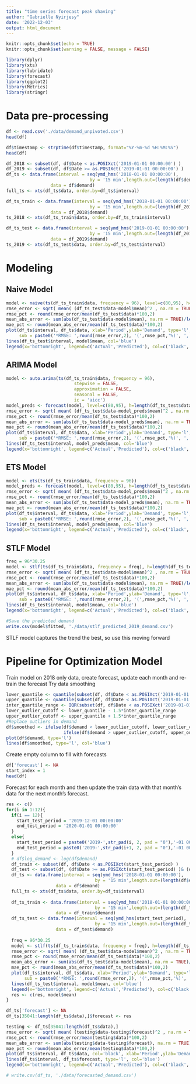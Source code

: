 ```yaml
---
title: "time series forecast peak shaving"
author: "Gabrielle Nyirjesy"
date: '2022-12-03'
output: html_document
---
```


```r
knitr::opts_chunk$set(echo = TRUE)
knitr::opts_chunk$set(warning = FALSE, message = FALSE) 
```

```r
library(dplyr)
library(xts)
library(lubridate)
library(forecast)
library(ggplot2)
library(Metrics)
library(stringr)
```

# Data pre-processing

```r
df <- read.csv('./data/demand_unpivoted.csv')
head(df)
```
```r
df$timestamp <- strptime(df$timestamp, format="%Y-%m-%d %H:%M:%S")
head(df)
```

```r
df_2018 <- subset(df, df$Date < as.POSIXct('2019-01-01 00:00:00') )
df_2019 <- subset(df, df$Date >= as.POSIXct('2019-01-01 00:00:00') )
df_ts <- data.frame(interval = seq(ymd_hms('2018-01-01 00:00:00'), 
                                by = '15 min',length.out=(length(df$demand))), 
                 data = df$demand)
full_ts <- xts(df_ts$data, order.by=df_ts$interval)

df_ts_train <- data.frame(interval = seq(ymd_hms('2018-01-01 00:00:00'), 
                                by = '15 min',length.out=(length(df_2018$demand))), 
                 data = df_2018$demand)
ts_2018 <- xts(df_ts_train$data, order.by=df_ts_train$interval)

df_ts_test <- data.frame(interval = seq(ymd_hms('2019-01-01 00:00:00'), 
                                by = '15 min',length.out=(length(df_2019$demand))), 
                 data = df_2019$demand)
ts_2019 <- xts(df_ts_test$data, order.by=df_ts_test$interval)

```

# Modeling

## Naive Model

```r
model <- naive(ts(df_ts_train$data, frequency = 96), level=c(80,95), h=length(df_ts_test$data))
rmse_error <- sqrt( mean( (df_ts_test$data-model$mean)^2 , na.rm = TRUE ) )
rmse_pct <- round(rmse_error/mean(df_ts_test$data)*100,2)
mean_abs_error <- sum(abs(df_ts_test$data-model$mean), na.rm = TRUE)/length(df_ts_test$data)
mae_pct <- round(mean_abs_error/mean(df_ts_test$data)*100,2)
plot(df_ts$interval, df_ts$data, xlab='Period',ylab='Demand', type='l', main = 'Naive Model: Actual and Predicted Demand',
     sub = paste0('*RMSE: ',round(rmse_error,2), '(',rmse_pct,'%)', ', MAE: ', round(mean_abs_error,2), '(',mae_pct,'%)'))
lines(df_ts_test$interval, model$mean, col='blue')
legend(x='bottomright', legend=c('Actual','Predicted'), col=c('black','blue'),lty=1)
```

## ARIMA Model

```r
model <- auto.arima(ts(df_ts_train$data, frequency = 96),
                          stepwise = FALSE,
                          approximation = FALSE,
                          seasonal = FALSE,
                          ic = 'aicc')
model_preds <- forecast(model, level=c(80,95), h=length(df_ts_test$data))
rmse_error <- sqrt( mean( (df_ts_test$data-model_preds$mean)^2 , na.rm = TRUE ) )
rmse_pct <- round(rmse_error/mean(df_ts_test$data)*100,2)
mean_abs_error <- sum(abs(df_ts_test$data-model_preds$mean), na.rm = TRUE)/length(df_ts_test$data)
mae_pct <- round(mean_abs_error/mean(df_ts_test$data)*100,2)
plot(df_ts$interval, df_ts$data, xlab='Period',ylab='Demand', type='l', main = paste0(model_preds$method,' Model: Actual and Predicted Demand'),
     sub = paste0('*RMSE: ',round(rmse_error,2), '(',rmse_pct,'%)', ', MAE: ', round(mean_abs_error,2), '(',mae_pct,'%)'))
lines(df_ts_test$interval, model_preds$mean, col='blue')
legend(x='bottomright', legend=c('Actual','Predicted'), col=c('black','blue'),lty=1)
```

## ETS Model

```r
model <- ets(ts(df_ts_train$data, frequency = 96))
model_preds <- forecast(model, level=c(80,95), h=length(df_ts_test$data))
rmse_error <- sqrt( mean( (df_ts_test$data-model_preds$mean)^2 , na.rm = TRUE ) )
rmse_pct <- round(rmse_error/mean(df_ts_test$data)*100,2)
mean_abs_error <- sum(abs(df_ts_test$data-model_preds$mean), na.rm = TRUE)/length(df_ts_test$data)
mae_pct <- round(mean_abs_error/mean(df_ts_test$data)*100,2)
plot(df_ts$interval, df_ts$data, xlab='Period',ylab='Demand', type='l', main = 'ETS Model: Actual and Predicted Demand',
     sub = paste0('*RMSE: ',round(rmse_error,2), '(',rmse_pct,'%)', ', MAE: ', round(mean_abs_error,2), '(',mae_pct,'%)'))
lines(df_ts_test$interval, model_preds$mean, col='blue')
legend(x='bottomright', legend=c('Actual','Predicted'), col=c('black','blue'),lty=1)
```

## STLF Model

```r
freq = 96*30.25
model <- stlf(ts(df_ts_train$data, frequency = freq), h=length(df_ts_test$data))
rmse_error <- sqrt( mean( (df_ts_test$data-model$mean)^2 , na.rm = TRUE ) )
rmse_pct <- round(rmse_error/mean(df_ts_test$data)*100,2)
mean_abs_error <- sum(abs(df_ts_test$data-model$mean), na.rm = TRUE)/length(df_ts_test$data)
mae_pct <- round(mean_abs_error/mean(df_ts_test$data)*100,2)
plot(df_ts$interval, df_ts$data, xlab='Period',ylab='Demand', type='l', main = 'STL + ETS(A,N,N) Model: Actual and Predicted Demand',
     sub = paste0('*RMSE: ',round(rmse_error,2), '(',rmse_pct,'%)', ', MAE: ', round(mean_abs_error,2), '(',mae_pct,'%)'))
lines(df_ts_test$interval, model$mean, col='blue')
legend(x='bottomright', legend=c('Actual','Predicted'), col=c('black','blue'),lty=1)
```

```r
#Save the predicted demand
write.csv(model$fitted, './data/stlf_predicted_2019_demand.csv')

```

STLF model captures the trend the best, so use this moving forward

# Pipeline for Optimization Model

Train model on 2018 only data, create forecast, update each month and re-train the forecast
Try data smoothing

```r
lower_quantile <- quantile(subset(df, df$Date < as.POSIXct('2019-01-01 00:00:00'))$demand, .25)
upper_quantile <- quantile(subset(df, df$Date < as.POSIXct('2019-01-01 00:00:00'))$demand, .75)
inter_quartile_range <- IQR(subset(df, df$Date < as.POSIXct('2019-01-01 00:00:00'))$demand)
lower_outlier_cutoff <- lower_quantile - 1.5*inter_quartile_range
upper_outlier_cutoff <- upper_quantile + 1.5*inter_quartile_range
#Replace outliers in demand
df$smoothed <- ifelse(df$demand < lower_outlier_cutoff, lower_outlier_cutoff, 
                      ifelse(df$demand > upper_outlier_cutoff, upper_outlier_cutoff, df$demand))
plot(df$demand, type='l')
lines(df$smoothed, type='l', col='blue')
```

Create empty column to fill with forecasts

```r
df['forecast'] <- NA
start_index = 1
head(df)
```

Forecast for each month and then update the train data with that month's data
for the next month's forecast.

```r
res <- c()
for(i in 1:12){
  if(i == 12){
    start_test_period = '2019-12-01 00:00:00'
    end_test_period = '2020-01-01 00:00:00'
  }
  else{
    start_test_period = paste0('2019-',str_pad(i, 2, pad = "0"),'-01 00:00:00')
    end_test_period = paste0('2019-',str_pad(i+1, 2, pad = "0"),'-01 00:00:00')
  }
  # df$log_demand <- log(df$demand)
  df_train <- subset(df, df$Date < as.POSIXct(start_test_period) )
  df_test <- subset(df, (df$Date >= as.POSIXct(start_test_period) )& (df$Date < as.POSIXct(end_test_period) ))
  df_ts <- data.frame(interval = seq(ymd_hms('2018-01-01 00:00:00'), 
                                  by = '15 min',length.out=(length(df$demand))), 
                   data = df$demand)
  full_ts <- xts(df_ts$data, order.by=df_ts$interval)
  
  df_ts_train <- data.frame(interval = seq(ymd_hms('2018-01-01 00:00:00'), 
                                  by = '15 min',length.out=(length(df_train$demand))), 
                   data = df_train$demand)
  df_ts_test <- data.frame(interval = seq(ymd_hms(start_test_period), 
                                  by = '15 min',length.out=(length(df_test$demand))), 
                   data = df_test$demand)
  
  freq = 96*30.25
  model <- stlf(ts(df_ts_train$data, frequency = freq), h=length(df_ts_test$data))
  rmse_error <- sqrt( mean( (df_ts_test$data-model$mean)^2 , na.rm = TRUE ) )
  rmse_pct <- round(rmse_error/mean(df_ts_test$data)*100,2)
  mean_abs_error <- sum(abs(df_ts_test$data-model$mean), na.rm = TRUE)/length(df_ts_test$data)
  mae_pct <- round(mean_abs_error/mean(df_ts_test$data)*100,2)
  plot(df_ts$interval, df_ts$data, xlab='Period',ylab='Demand', type='l', main = 'STL + ETS(A,N,N) Model: Actual and Predicted Demand',
       sub = paste0('*RMSE: ',round(rmse_error,2), '(',rmse_pct,'%)', ', MAE: ', round(mean_abs_error,2), '(',mae_pct,'%)'))
  lines(df_ts_test$interval, model$mean, col='blue')
  legend(x='bottomright', legend=c('Actual','Predicted'), col=c('black','blue'),lty=1)
  res <- c(res, model$mean)
}
```
```r
df_ts['forecast'] <- NA
df_ts[35041:length(df_ts$data),]$forecast <- res
```

```r
testing <- df_ts[35041:length(df_ts$data),]
rmse_error <- sqrt( mean( (testing$data-testing$forecast)^2 , na.rm = TRUE ) )
rmse_pct <- round(rmse_error/mean(testing$data)*100,2)
mean_abs_error <- sum(abs(testing$data-testing$forecast), na.rm = TRUE)/length(testing$data)
mae_pct <- round(mean_abs_error/mean(testing$data)*100,2)
plot(df_ts$interval, df_ts$data, col='black', xlab='Period',ylab='Demand', type='l', main = 'STL + ETS(A,N,N) Model: Actual and Predicted Demand',sub = paste0('*RMSE: ',round(rmse_error,2), '(',rmse_pct,'%)', ', MAE: ', round(mean_abs_error,2), '(',mae_pct,'%)'))
lines(df_ts$interval, df_ts$forecast, type='l', col='blue')
legend(x='bottomright', legend=c('Actual','Predicted'), col=c('black','blue'),lty=1)
```
```r
# write.csv(df_ts, './data/forecasted_demand.csv')
```

